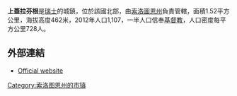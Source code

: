 '''上蓋拉芬根'''是[[瑞士|瑞士]]的城鎮，位於該國北部，由[[索洛圖恩州|索洛圖恩州]]負責管轄，面積1.52平方公里，海拔高度462米，2012年人口1,107，一半人口信奉[[基督教|基督教]]，人口密度每平方公里728人。

==外部連結==
* [http://www.obergerlafingen.ch Official website]{{Wayback|url=http://www.obergerlafingen.ch/ |date=20201021125059 }} {{de icon}}

{{Switzerland-geo-stub}}
[[Category:索洛图恩州的市镇|Category:索洛图恩州的市镇]]